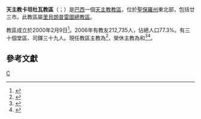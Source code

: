 {{Refimprove|time=2019-08-25T14:48:50+00:00}}
{{NoteTA
|1=zh-hk:安多尼; zh-mo:安多尼; zh-tw:安東尼;
}}
{{Infobox Roman Catholic diocese
|name=卡坦杜瓦
|jurisdiction=教區
|latin = Dioecesis Catanduvensis
|image = Diocesi di Catanduva (San Paolo, Brasile).jpg
|caption =教區範圍
|location = [[巴西|巴西]]
|territory = [[聖保羅州|聖保羅州]]束北部
|population =212,735
|rite = [[罗马礼|罗马礼]]
|patron =
|province = 里貝朗普雷圖
|established = 2000年
|cathedral = 阿帕雷西達聖母主教座堂
|co-cathedral =
|leadership = 主教
|website =
|pope = {{incumbent pope}}
|ordinary = {{link-pt|瓦爾迪爾·馬梅德|Valdir Mamede}}
|coadjutor bishop =
|auxiliary =
|emeritus = {{link-pt|安多尼·賽蘇·德-克羅茲|Antônio Celso de Queiroz|安多尼·賽蘇·克羅茲}}<br />{{link-pt|奧吉西利奧·盧西亞諾·達-席爾瓦|Otacílio Luziano da Silva}}
}}
'''天主教卡坦杜瓦教區'''（{{lang-la|Dioecesis Catanduvensis}}；{{lang-pt|Diocese de Catanduva}}）是[[巴西|巴西]]一個[[天主教|天主教]][[教區|教區]]，位於[[聖保羅州|聖保羅州]]東北部，包括廿三市。此教區屬[[天主教里貝朗普雷圖總教區|里貝朗普雷圖總教區]]。

教區成立於2000年2月9日<ref>{{cite web |title=CATANDUVEN* |url=https://w2.vatican.va/content/john-paul-ii/la/apost_constitutions/documents/hf_jp-ii_apc_20000209_venerabiles-frates.html |publisher=Libreria Editrice Vaticana |accessdate=2019-08-25 |archiveurl=https://web.archive.org/web/20190825110734/https://w2.vatican.va/content/john-paul-ii/la/apost_constitutions/documents/hf_jp-ii_apc_20000209_venerabiles-frates.html |archivedate=2019-08-25 |language=la |date=2000-02-09 |dead-url=no }}</ref>。2006年有教友212,735人，佔總人口77.3%。有三十個堂區、司鐸三十九人。現任教區主教為{{link-pt|瓦爾迪爾·馬梅德|Valdir Mamede}}<ref>{{cite press release |title=Resignations and Appointments, 10.07.2019 |url=https://press.vatican.va/content/salastampa/en/bollettino/pubblico/2019/07/10/190710a.html |publisher=Holy See Press Office |accessdate=2019-08-24 |archiveurl=https://web.archive.org/web/20190824180041/https://press.vatican.va/content/salastampa/en/bollettino/pubblico/2019/07/10/190710a.html |archivedate=2019-08-24 |language=en |date=2019-07-10 |dead-url=no }}</ref>，榮休主教為{{link-pt|安多尼·賽蘇·德-克羅茲|Antônio Celso de Queiroz|安多尼·賽蘇·克羅茲}}和{{link-pt|奧吉西利奧·盧西亞諾·達-席爾瓦|Otacílio Luziano da Silva}}<ref>{{cite press release |title=RINUNCE E NOMINE (CONTINUAZIONE), 21.10.2009 |url=https://press.vatican.va/content/salastampa/it/bollettino/pubblico/2009/10/21/0654/01537.html |publisher=Sala Stampa della Santa Sede |accessdate=2019-08-25 |archiveurl=https://web.archive.org/web/20190825144200/https://press.vatican.va/content/salastampa/it/bollettino/pubblico/2009/10/21/0654/01537.html |archivedate=2019-08-25 |language=it |date=2009-10-21 |dead-url=no }}</ref><ref>{{cite press release |title=Resignations and Appointments, 10.10.2018 |url=https://press.vatican.va/content/salastampa/en/bollettino/pubblico/2018/10/10/181010c.html |publisher=Holy See Press Office |accessdate=2019-08-25 |archiveurl=https://web.archive.org/web/20190825110420/https://press.vatican.va/content/salastampa/en/bollettino/pubblico/2018/10/10/181010c.html |archivedate=2019-08-25 |language=en |date=2018-10-10 |dead-url=no }}</ref>。

==參考文獻==
{{reflist}}

[[Category:巴西天主教教區|C]]